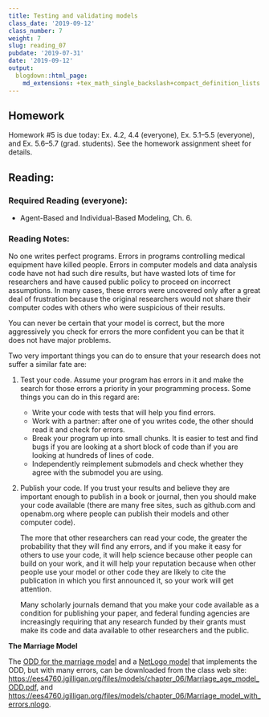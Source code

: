 ```yaml
---
title: Testing and validating models
class_date: '2019-09-12'
class_number: 7
weight: 7
slug: reading_07
pubdate: '2019-07-31'
date: '2019-09-12'
output:
  blogdown::html_page:
    md_extensions: +tex_math_single_backslash+compact_definition_lists
---
```

## Homework

Homework #5 is due today: Ex. 4.2, 4.4 (everyone), Ex. 5.1--5.5 (everyone), and Ex. 5.6--5.7 (grad. students). See the homework assignment sheet for details.

## Reading:

### Required Reading (everyone):
* Agent-Based and Individual-Based Modeling, Ch. 6.

### Reading Notes:

No one writes perfect programs. Errors in programs controlling medical equipment 
have killed people. Errors in computer models and data analysis code have not had 
such dire results, but have wasted lots of time for researchers and have caused 
public policy to proceed on incorrect assumptions. In many cases, these errors 
were uncovered only after a great deal of frustration because the original 
researchers would not share their computer codes with others who were suspicious 
of their results.

You can never be certain that your model is correct, but the more aggressively 
you check for errors the more confident you can be that it does not have major problems.

Two very important things you can do to ensure that your research does not suffer 
a similar fate are:

1. Test your code. Assume your program has errors in it and make the search for 
those errors a priority in your programming process.
    Some things you can do in this regard are:
      * Write your code with tests that will help you find errors.
      * Work with a partner: after one of you writes code, the other should read 
        it and check for errors.
      * Break your program up into small chunks. It is easier to test and find 
        bugs if you are looking at a short block of code than if you are looking 
        at hundreds of lines of code.
      * Independently reimplement submodels and check whether they agree with the 
        submodel you are using.
1. Publish your code. If you trust your results and believe they are important 
   enough to publish in a book or journal, then you should make your code available 
   (there are many free sites, such as github.com and openabm.org where people can 
   publish their models and other computer code). 
    
      The more that other researchers can read your code, the greater the probability 
      that they will find any errors, and if you make it easy for others to use your 
      code, it will help science because other people can build on your work, and it 
      will help your reputation because when other people use your model or other 
      code they are likely to cite the publication in which you first announced 
      it, so your work will get attention.
    
      Many scholarly journals demand that you make your code available as a 
      condition for publishing your paper, and federal funding agencies are 
      increasingly requiring that any research funded by their grants must make 
      its code and data available to other researchers and the public.

**The Marriage Model**

The 
[ODD for the marriage model](/files/models/chapter_06/Marriage_age_model_ODD.pdf) 
and a 
[NetLogo model](files/models/chapter_06/Marriage_model_with_errors.nlogo) 
that implements the ODD, but with many errors, can be downloaded from the class web site: 
<https://ees4760.jgilligan.org/files/models/chapter_06/Marriage_age_model_ODD.pdf>, 
and <https://ees4760.jgilligan.org/files/models/chapter_06/Marriage_model_with_errors.nlogo>.
